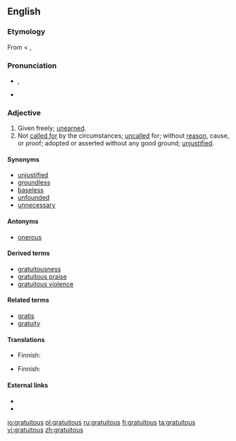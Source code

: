 ==English==

===Etymology===
From {{etyl|la}} {{term|gratuitus||free|lang=la}} < {{etyl|la}} {{term|gratia||favor|lang=la}}, {{term|gratus||showing favor|lang=la}}

===Pronunciation===
* {{a|UK}} {{IPA|/gɹəˈtjʊ.ɪt.ʌs/}}, {{SAMPA|/gr@"tjU.It.Vs/}}
* {{audio|en-us-gratuitous.ogg|Audio (US)}}

===Adjective===
{{en-adj}}

# Given freely; [[unearned]].
# Not [[call for|called for]] by the circumstances; [[uncalled]] for; without [[reason]], cause, or proof; adopted or asserted without any good ground; [[unjustified]].

====Synonyms====
* [[unjustified]]
* [[groundless]]
* [[baseless]]
* [[unfounded]]
* [[unnecessary]]

====Antonyms====
* [[onerous]]

====Derived terms====
* [[gratuitousness]]
* [[gratuitous praise]]
* [[gratuitous violence]]

====Related terms====
* [[gratis]]
* [[gratuity]]

====Translations====
{{trans-top|given freely}}
* Finnish: {{t|fi|ilmainen}}
{{trans-mid}}
{{trans-bottom}}

{{trans-top|not called for by the circumstances}}
* Finnish: {{t|fi|tarpeeton}}
{{trans-mid}}
{{trans-bottom}}

====External links====
* {{R:Webster 1913}}
* {{R:Century 1911}}

[[io:gratuitous]]
[[pl:gratuitous]]
[[ru:gratuitous]]
[[fi:gratuitous]]
[[ta:gratuitous]]
[[vi:gratuitous]]
[[zh:gratuitous]]